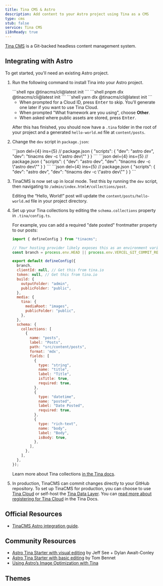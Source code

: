 ```yaml
---
title: Tina CMS & Astro
description: Add content to your Astro project using Tina as a CMS
type: cms
stub: false
service: Tina CMS
i18nReady: true
---
```


[Tina CMS](https://tina.io/) is a Git-backed headless content management system.

## Integrating with Astro

To get started, you'll need an existing Astro project.

1. Run the following command to install Tina into your Astro project.

    <PackageManagerTabs>
      <Fragment slot="npm">
      ```shell
      npx @tinacms/cli@latest init
      ```
      </Fragment>
      <Fragment slot="pnpm">
      ```shell
      pnpm dlx @tinacms/cli@latest init
      ```
      </Fragment>
      <Fragment slot="yarn">
      ```shell
      yarn dlx @tinacms/cli@latest init
      ```
      </Fragment>
    </PackageManagerTabs>

    - When prompted for a Cloud ID, press <kbd>Enter</kbd> to skip. You'll generate one later if you want to use Tina Cloud.
    - When prompted "What framework are you using", choose **Other**.
    - When asked where public assets are stored, press <kbd>Enter</kbd>.

    After this has finished, you should now have a `.tina` folder in the root of your project and a generated `hello-world.md` file at `content/posts`.

2. Change  the `dev` script in `package.json`:

    <PackageManagerTabs>
      <Fragment slot="npm">
      ```json del={4} ins={5}
      // package.json
      {
          "scripts": {
              "dev": "astro dev",
              "dev": "tinacms dev -c \"astro dev\""
          }
      }
      ```
      </Fragment>
      <Fragment slot="pnpm">
      ```json del={4} ins={5}
      // package.json
      {
          "scripts": {
              "dev": "astro dev",
              "dev": "tinacms dev -c \"astro dev\""
          }
      }
      ```
      </Fragment>
      <Fragment slot="yarn">
      ```json del={4} ins={5}
      // package.json
      {
          "scripts": {
              "dev": "astro dev",
              "dev": "tinacms dev -c \"astro dev\""
          }
      }
      ```
      </Fragment>
    </PackageManagerTabs>

3. TinaCMS is now set up in local mode. Test this by running the `dev` script, then navigating to `/admin/index.html#/collections/post`.

    Editing the “Hello, World!” post will update the `content/posts/hello-world.md` file in your project directory.

4. Set up your Tina collections by editing the `schema.collections` property in `.tina/config.ts`.

    For example, you can add a required "date posted" frontmatter property to our posts:

    ```js title=".tina/config.ts" ins={35-40}
    import { defineConfig } from "tinacms";

    // Your hosting provider likely exposes this as an environment variable
    const branch = process.env.HEAD || process.env.VERCEL_GIT_COMMIT_REF || "main";

    export default defineConfig({
      branch,
      clientId: null, // Get this from tina.io
      token: null, // Get this from tina.io
      build: {
        outputFolder: "admin",
        publicFolder: "public",
      },
      media: {
        tina: {
          mediaRoot: "images",
          publicFolder: "public",
        },
      },
      schema: {
        collections: [
          {
            name: "posts",
            label: "Posts",
            path: "src/content/posts",
            format: 'mdx',
            fields: [
              {
                type: "string",
                name: "title",
                label: "Title",
                isTitle: true,
                required: true,
              },
              {
                type: "datetime",
                name: "posted",
                label: "Date Posted",
                required: true,
              },
              {
                type: "rich-text",
                name: "body",
                label: "Body",
                isBody: true,
              },
            ],
          },
        ],
      },
    });
    ```

    Learn more about Tina collections [in the Tina docs](https://tina.io/docs/reference/collections/).

5. In production, TinaCMS can commit changes directly to your GitHub repository. To set up TinaCMS for production, you can choose to use [Tina Cloud](https://tina.io/docs/tina-cloud/) or self-host the [Tina Data Layer](https://tina.io/docs/self-hosted/overview/). You can [read more about registering for Tina Cloud](https://app.tina.io/register) in the Tina Docs.

## Official Resources

- [TinaCMS Astro integration guide](https://tina.io/docs/frameworks/astro/).

## Community Resources

- [Astro Tina Starter with visual editing](https://github.com/dawaltconley/tina-astro) by Jeff See + Dylan Awalt-Conley
- [Astro Tina Starter with basic editing](https://github.com/tombennet/astro-tina-starter/tree/main) by Tom Bennet
- [Using Astro’s Image Optimization with Tina](https://joschua.io/posts/2023/08/16/how-to-use-astro-assets-with-tina-cms/)

## Themes

<Grid>
  <Card title="Resume01" href="https://astro.build/themes/details/resume-01/" thumbnail="resume01.png"/>
</Grid>